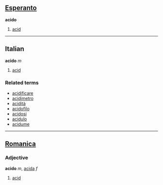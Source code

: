 ==[[Esperanto]]==
'''acido'''

#[[acid]]

----
==Italian==
'''acido''' ''m''

#[[acid]]

===Related terms===
*[[acidificare]]
*[[acidimetro]]
*[[acidità]]
*[[acidofilo]]
*[[acidosi]]
*[[acidulo]]
*[[acidume]]

----

==[[Romanica]]==
===Adjective===
'''acido''' ''m'', [[acida]] ''f''
#[[acid]]